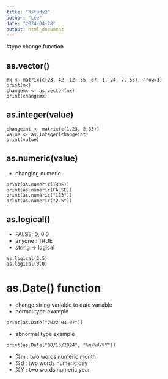 ```yaml
---
title: "Rstudy2"
author: "Lee"
date: "2024-04-28"
output: html_document
---
```


#type change function

## as.vector()

```
mx <- matrix(c(23, 42, 12, 35, 67, 1, 24, 7, 53), nrow=3)
print(mx)
changemx <- as.vector(mx)
print(changemx)
```

## as.integer(value)

```
changeint <- matrix(c(1.23, 2.33))
value <- as.integer(changeint)
print(value)
```

## as.numeric(value) 

- changing numeric 
```
print(as.numeric(TRUE))
print(as.numeric(FALSE))
print(as.numeric("123"))
print(as.numeric("2.5"))
```

## as.logical() 

- FALSE: 0, 0.0 
- anyone : TRUE
- string -> logical 
```
as.logical(2.5)
as.logical(0.0)
```

# as.Date() function

- change string variable to date variable
- normal type example

```
print(as.Date("2022-04-07"))
```

- abnormal type example

```
print(as.Date("08/13/2024", "%m/%d/%Y"))
```
- %m : two words numeric month
- %d : two words numeric day
- %Y : two words numeric year 

